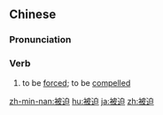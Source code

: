 ==Chinese==
{{zh-forms}}

===Pronunciation===
{{zh-pron
|m=bèipò
|c=bei6 bik1
|mn=pī-pek
|cat=v
}}

===Verb===
{{zh-verb}}

# to be [[force]]d; to be [[compel]]led

{{zh-cat|Intermediate}}

[[zh-min-nan:被迫]]
[[hu:被迫]]
[[ja:被迫]]
[[zh:被迫]]